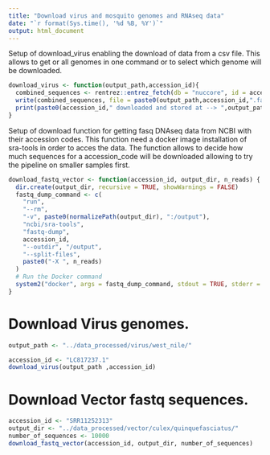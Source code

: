 ```yaml
---
title: "Download virus and mosquito genomes and RNAseq data"
date: "`r format(Sys.time(), '%d %B, %Y')`"
output: html_document
---
```


Setup of download_virus enabling the download of data from a csv file. This allows to get or all genomes in one command or to select which genome will be downloaded.

```r
download_virus <- function(output_path,accession_id){
  combined_sequences <- rentrez::entrez_fetch(db = "nuccore", id = accession_id, rettype = "fasta", retmode = "text")
  write(combined_sequences, file = paste0(output_path,accession_id,".fasta"))
  print(paste0(accession_id," downloaded and stored at --> ",output_path))
}
```

Setup of download function for getting fasq DNAseq data from NCBI with their accession codes. This function need a docker image installation of sra-tools in order to acces the data. The function allows to decide how much sequences for a accession_code will be downloaded allowing to try the pipeline on smaller samples first.

```r
download_fastq_vector <- function(accession_id, output_dir, n_reads) {
  dir.create(output_dir, recursive = TRUE, showWarnings = FALSE)
  fastq_dump_command <- c(
    "run",
    "--rm",
    "-v", paste0(normalizePath(output_dir), ":/output"),
    "ncbi/sra-tools",
    "fastq-dump",
    accession_id,
    "--outdir", "/output",
    "--split-files",
    paste0("-X ", n_reads)
  )
  # Run the Docker command
  system2("docker", args = fastq_dump_command, stdout = TRUE, stderr = TRUE)
}
```

# Download Virus genomes.

```r
output_path <- "../data_processed/virus/west_nile/"

accession_id <- "LC817237.1"
download_virus(output_path ,accession_id)
```

# Download Vector fastq sequences.

```r
accession_id <- "SRR11252313"
output_dir <- "../data_processed/vector/culex/quinquefasciatus/"
number_of_sequences <- 10000
download_fastq_vector(accession_id, output_dir, number_of_sequences)
```
